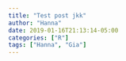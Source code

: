 ```yaml
---
title: "Test post jkk"
author: "Hanna"
date: 2019-01-16T21:13:14-05:00
categories: ["R"]
tags: ["Hanna", "Gia"]
---
```

